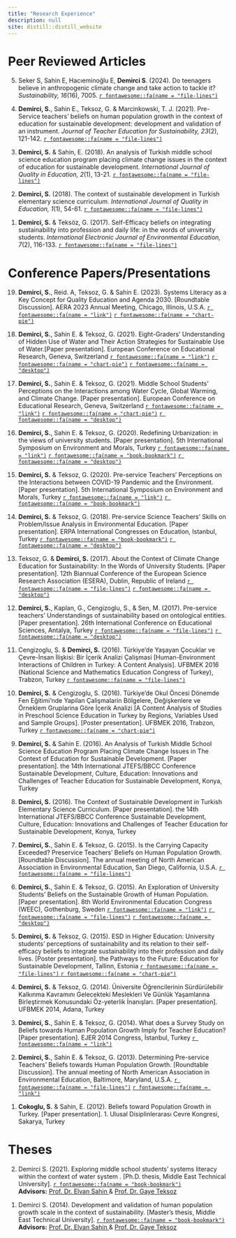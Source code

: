 ```yaml
---
title: "Research Experience"
description: null
site: distill::distill_website
---
```



# Peer Reviewed Articles


<p>
5. Seker S, Sahin E, Hacıeminoğlu E, **Demirci S**. (2024). Do teenagers believe in anthropogenic climate change and take action to tackle it? *Sustainability, 16*(16), 7005. <a href = "https://doi.org/10.3390/su16167005" target="_blank"> `r fontawesome::fa(name = "file-lines")`</a>
</p>

<p>
4. **Demirci, S.**, Sahin E., Teksoz, G. & Marcinkowski, T. J. (2021). Pre-Service teachers’ beliefs on human population growth in the context of education for sustainable development: development and validation of an instrument. *Journal of Teacher Education for Sustainability, 23*(2), 121-142. 
<a href = "https://doi.org/10.2478/jtes-2021-0021" target="_blank"> `r fontawesome::fa(name = "file-lines")`</a>
</p>

<p>
3. **Demirci, S.** & Sahin, E. (2018). An analysis of Turkish middle school science education program placing climate change issues in the context of education for sustainable development. *International Journal of Quality in Education, 2*(1), 13-21. <a href = "https://dergipark.org.tr/en/pub/ijqe/issue/37135/427929" target="_blank"> `r fontawesome::fa(name = "file-lines")`</a>
</p>

<p>
2. **Demirci, S.** (2018). The context of sustainable development in Turkish elementary science curriculum. *International Journal of Quality in Education, 1*(1), 54-61. <a href = "https://dergipark.org.tr/en/pub/ijqe/issue/37117/427577" target="_blank"> `r fontawesome::fa(name = "file-lines")`</a>
</p>

<p>	
1. **Demirci, S.** & Teksöz, G. (2017). Self-Efficacy beliefs on integrating sustainability into profession and daily life: in the words of university students. *International Electronic Journal of Environmental Education, 7*(2), 116-133. 
<a href = "https://files.eric.ed.gov/fulltext/EJ1180990.pdf" target="_blank"> `r fontawesome::fa(name = "file-lines")`</a>
</p>


# Conference Papers/Presentations

<p>
19. **Demirci, S.**, Reid. A, Teksoz, G. & Sahin E. (2023). Systems Literacy as a Key Concept for Quality Education and Agenda 2030. [Roundtable Discussion]. AERA 2023 Annual Meeting, Chicago, Illinois, U.S.A.
  <a href = "https://www.aera.net/Events-Meetings/2023-Annual-Meeting/2023-Annual-Meeting-Program-Information" target="_blank">`r fontawesome::fa(name = "link")`</a>
  <a href= "https://aera23-aera.ipostersessions.com/Default.aspx?s=68-D3-C1-36-1C-76-7C-A5-58-2D-5F-32-C9-A8-2B-FB" target="_blank">`r fontawesome::fa(name = "chart-pie")`</a>
</p>

<p>
18. **Demirci, S.**, Sahin E. & Teksoz, G. (2021). Eight-Graders’ Understanding of Hidden Use of Water and Their Action Strategies for Sustainable Use of Water.[Paper presentation]. European Conference on Educational Research, Geneva, Switzerland 
  <a href = "https://eera-ecer.de/ecer-programmes/conference/26/contribution/50836/" target="_blank">`r fontawesome::fa(name = "link")`</a>
  <a href= "https://drive.google.com/file/d/1BxbggF9j91Ewos7qCIAIm1BsYV86anBr/view?usp=share_link" target="_blank">`r fontawesome::fa(name = "chart-pie")`</a>
  <a href="https://drive.google.com/file/d/1bVVBgeLto3ZAWT_5YbDzMSBMakm0vNaN/view?usp=share_link" target="_blank"> `r fontawesome::fa(name = "desktop")`</a>
</p>

<p>
17. **Demirci, S.**, Sahin E. & Teksoz, G. (2021). Middle School Students’ Perceptions on the Interactions among Water Cycle, Global Warming, and Climate Change. [Paper presentation]. European Conference on Educational Research, Geneva, Switzerland
<a href = "https://eera-ecer.de/ecer-programmes/conference/26/contribution/50838/" target="_blank">`r fontawesome::fa(name = "link")`</a>
<a href= "https://drive.google.com/file/d/1B6fxqdtqb9nmFwyQRCInvKh_NdnTWS99/view?usp=share_link" target="_blank">`r fontawesome::fa(name = "chart-pie")`</a>
  <a href="https://drive.google.com/file/d/1EbV9umjzHm93g8318c3LUbvhkfNGalBY/view?usp=share_link" target="_blank"> `r fontawesome::fa(name = "desktop")`</a>
</p>

<p>
16. **Demirci, S.**, Sahin E. & Teksoz, G. (2020). Redefining Urbanization: in the views of university students. [Paper presentation]. 5th International Symposium on Environment and Morals, Turkey
<a href = "https://i-sem.info/en" target="_blank">`r fontawesome::fa(name = "link")`</a>
<a href = "https://drive.google.com/file/d/1aljEKt9YOpiFoMKLy-eBKi1THG1SxHE8/view?usp=share_link" target="_blank">`r fontawesome::fa(name = "book-bookmark")`</a>
<a href = "https://drive.google.com/file/d/1VeXl5orVvJ6z9YOyk_hoZxe7fYUZYzE3/view?usp=share_link" target="_blank"> `r fontawesome::fa(name = "desktop")`</a>
</p>

<p>
15. **Demirci, S.** & Teksoz, G. (2020). Pre-service Teachers’ Perceptions on the Interactions between COVID-19 Pandemic and the Environment. [Paper presentation]. 5th International Symposium on Environment and Morals, Turkey
<a href = "https://i-sem.info/en" target="_blank">`r fontawesome::fa(name = "link")`</a>
<a href = "https://drive.google.com/file/d/1aljEKt9YOpiFoMKLy-eBKi1THG1SxHE8/view?usp=share_link" target="_blank">`r fontawesome::fa(name = "book-bookmark")`</a>
</p>

<p>
14. **Demirci, S.** & Teksoz, G. (2018). Pre-service Science Teachers’ Skills on Problem/Issue Analysis in Environmental Education. [Paper presentation]. ERPA International Congresses on Education, Istanbul, Turkey
<a href = "https://www.erpacongress.com/upload/dosya/erpa-2018-e-book-of-proceedings-2018_with-isbn_15bc882e42ce0a.pdf" target="_blank">`r fontawesome::fa(name = "book-bookmark")`</a>
<a href = "https://drive.google.com/file/d/1DbYbzMVFpUcWeuZjgNUSWg4xhUAEaLkf/view?usp=share_link" target="_blank">`r fontawesome::fa(name = "desktop")`</a>
</p>

<p>
13. Teksoz, G. & **Demirci, S.** (2017). About the Context of Climate Change Education for Sustainability: In the Words of University Students. [Paper presentation]. 12th Biannual Conference of the European Science Research Association (ESERA), Dublin, Republic of Ireland
<a href = "https://www.dropbox.com/s/ni7rlwfghggu4eq/ESERA-2018-Printed-Programme-14.8.17.pdf?dl=0" target="_blank">`r fontawesome::fa(name = "file-lines")`</a>
<a href = "https://drive.google.com/file/d/1IO96sz0CQaWHzIY460lwP_L0qn5T5k5V/view?usp=share_link" target="_blank">`r fontawesome::fa(name = "desktop")`</a>
</p>

<p>
12. **Demirci, S.**, Kaplan, G., Cengizoglu, S., & Sen, M. (2017). Pre-service teachers’ Understandings of sustainability based on ontological entities. [Paper presentation]. 26th International Conference on Educational Sciences, Antalya, Turkey
<a href = "https://drive.google.com/file/d/1k4JZeJnBb3SNmb3-mlIX0BUjVkmTUlFC/view?usp=share_link" target="_blank"> `r fontawesome::fa(name = "file-lines")`</a>
<a href = "https://drive.google.com/file/d/1zfU0uUB5BJT-DE_O1ZqNy9pTezxk2uvQ/view?usp=share_link" target="_blank">`r fontawesome::fa(name = "desktop")`</a>
</p>

<p>
11. Cengizoglu, S. & **Demirci, S.** (2016). Türkiye’de Yaşayan Çocuklar ve Çevre-İnsan İlişkisi: Bir İçerik Analizi Çalişmasi [Human-Environment Interactions of Children in Turkey: A Content Analysis]. UFBMEK 2016 (National Science and Mathematics Education Congress of Turkey), Trabzon, Turkey
<a href = "https://openaccess.mef.edu.tr/xmlui/bitstream/handle/20.500.11779/514/Bildiri-%C3%96zet-Kitap%C3%A7%C4%B1%C4%9F%C4%B1.pdf?sequence=3&isAllowed=y" target="_blank">`r fontawesome::fa(name = "file-lines")`</a>
</p>

<p>
10. **Demirci, S.** & Cengizoglu, S. (2016). Türkiye’de Okul Öncesi Dönemde Fen Eğitimi’nde Yapilan Çalişmalarin Bölgelere, Değişkenlere ve Örneklem Gruplarina Göre İçerik Analizi [A Content Analysis of Studies in Preschool Science Education in Turkey by Regions, Variables Used and Sample Groups]. [Poster presentation]. UFBMEK 2016, Trabzon, Turkey
<a href= "https://drive.google.com/file/d/1i2xsSsXWxePk80cbvw6usVaHhHh2W_7c/view?usp=share_link" target="_blank">`r fontawesome::fa(name = "chart-pie")`</a>
</p>

<p>
9. **Demirci, S.** & Sahin E. (2016). An Analysis of Turkish Middle School Science Education Program Placing Climate Change Issues in The Context of Education for Sustainable Development. [Paper presentation]. the 14th International JTEFS/BBCC Conference Sustainable Development, Culture, Education: Innovations and Challenges of Teacher Education for Sustainable Development, Konya, Turkey
</p>

<p>
8. **Demirci, S.** (2016). The Context of Sustainable Development in Turkish Elementary Science Curriculum. [Paper presentation]. the 14th International JTEFS/BBCC Conference Sustainable Development, Culture, Education: Innovations and Challenges of Teacher Education for Sustainable Development, Konya, Turkey
</p>

<p>
7. **Demirci, S.**, Sahin E. & Teksoz, G. (2015). Is the Carrying Capacity Exceeded? Preservice Teachers’ Beliefs on Human Population Growth. [Roundtable Discussion]. The annual meeting of North American Association in Environmental Education, San Diego, California, U.S.A.
<a href = "https://drive.google.com/file/d/1e8SUsiPjwaDdaydQV680lpNORPS8fXtz/view?usp=share_link" target="_blank"> `r fontawesome::fa(name = "file-lines")`</a>
</p>

<p>
6. **Demirci, S.**, Sahin E. & Teksoz, G. (2015). An Exploration of University Students’ Beliefs on the Sustainable Growth of Human Population. [Paper presentation]. 8th World Environmental Education Congress (WEEC), Gothenburg, Sweden
<a href = "https://weec2015.weecnetwork.org/" target="_blank">`r fontawesome::fa(name = "link")`</a>
<a href = "https://drive.google.com/file/d/1shuVtXX8W9_Y7PoAr-v1flAtgdeUs3m9/view?usp=share_link" target="_blank"> `r fontawesome::fa(name = "file-lines")`</a>
<a href = "https://drive.google.com/file/d/1cVaG0nS243RMEbYY7oyH-ZRxYWsn9iqR/view?usp=share_link" target="_blank">`r fontawesome::fa(name = "desktop")`</a>
</p>

<p>
5. **Demirci, S.** & Teksoz, G. (2015). ESD in Higher Education: University students’ perceptions of sustainability and its relation to their self-efficacy beliefs to integrate sustainability into their profession and daily lives. [Poster presentation]. the Pathways to the Future: Education for Sustainable Development, Tallinn, Estonia
<a href = "https://drive.google.com/file/d/1VQ_kpGZ6osOIeK2rKH4bj4IJDua9fNxL/view?usp=sharing" target="_blank">`r fontawesome::fa(name = "file-lines")` </a>
<a href= "https://drive.google.com/file/d/1GkD1mCl9Ms2mJqxdOLG352ohNe5aD-Hd/view?usp=share_link" target="_blank">`r fontawesome::fa(name = "chart-pie")`</a>
</p>

<p>
4. **Demirci, S.** & Teksoz, G. (2014). Üniversite Öğrencilerinin Sürdürülebilir Kalkınma Kavramını Gelecekteki Meslekleri Ve Günlük Yaşamlarına Birleştirmek Konusundaki Öz-yeterlik İnanışları. [Paper presentation]. UFBMEK 2014, Adana, Turkey
</p>

<p>
3. **Demirci, S.**, Sahin E. & Teksoz, G. (2014). What does a Survey Study on Beliefs towards Human Population Growth Imply for Teacher Education? [Paper presentation]. EJER 2014 Congress, İstanbul, Turkey
<a href = "https://ejercongress.org/2014/" target="_blank">`r fontawesome::fa(name = "link")`</a>
</p>

<p>
2. **Demirci, S.**, Sahin E. & Teksoz, G. (2013). Determining Pre-service Teachers’ Beliefs towards Human Population Growth. [Roundtable Discussion]. The annual meeting of North American Association in Environmental Education, Baltimore, Maryland, U.S.A.
<a href = "https://drive.google.com/file/d/1JdAmBbiFuCFGvo9JMJKTIuiWE86c3r-c/view?usp=share_link" target="_blank"> `r fontawesome::fa(name = "file-lines")`</a>
<a href = "https://convention2.allacademic.com/one/naaee/naaee13/" target="_blank"> `r fontawesome::fa(name = "link")`</a>
</p>

<p>
1. **Cokoglu, S.** & Sahin, E. (2012). Beliefs toward Population Growth in Turkey. [Paper presentation]. 1. Ulusal Disiplinlerarası Cevre Kongresi, Sakarya, Turkey
</p>

# Theses

<p>
2. Demirci S. (2021). Exploring middle school students’ systems literacy within the context of water system
. [Ph.D. thesis, Middle East Technical University]. <a href = "https://open.metu.edu.tr/handle/11511/89645" target="_blank">`r fontawesome::fa(name = "book-bookmark")`</a>   
__Advisors:__ <a href = "https://avesis.metu.edu.tr/selvan" target="_blank"> Prof. Dr. Elvan Sahin </a> & <a href = "https://avesis.metu.edu.tr/gtuncer" target="_blank"> Prof. Dr. Gaye Teksoz </a>
</p>

<p>
1. Demirci S. (2014). Development and validation of human population growth scale in the context of sustainability. [Master's thesis, Middle East Technical University]. <a href = "https://open.metu.edu.tr/handle/11511/23331" target="_blank">`r fontawesome::fa(name = "book-bookmark")`</a>   
__Advisors:__ <a href = "https://avesis.metu.edu.tr/selvan" target="_blank"> Prof. Dr. Elvan Sahin </a> & <a href = "https://avesis.metu.edu.tr/gtuncer" target="_blank"> Prof. Dr. Gaye Teksoz </a>
</p>